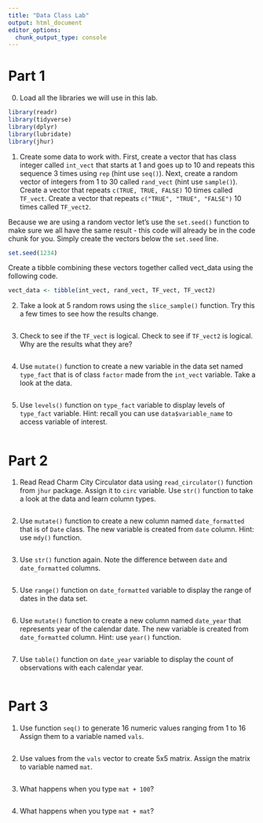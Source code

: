 ```yaml
---
title: "Data Class Lab"
output: html_document
editor_options: 
  chunk_output_type: console
---
```




# Part 1

0. Load all the libraries we will use in this lab. 

```r
library(readr)
library(tidyverse)
library(dplyr)
library(lubridate)
library(jhur)
```

1. Create some data to work with. 
First, create a vector that has class integer called `int_vect` that starts at 1 and goes up to 10 and repeats this sequence 3 times using `rep`  (hint use `seq()`).
Next, create a random vector of integers from 1 to 30 called `rand_vect` (hint use `sample()`).
Create a vector that repeats `c(TRUE, TRUE, FALSE)` 10 times called `TF_vect`. 
Create a vector that repeats `c("TRUE", "TRUE", "FALSE")` 10 times called `TF_vect2`.

Because we are using a random vector let's use the `set.seed()` function to make sure we all have the same result - this code will already be in the code chunk for you. Simply create the vectors below the `set.seed` line.

```r
set.seed(1234)

```

Create a tibble combining these vectors together called vect_data using the following code.

```r
vect_data <- tibble(int_vect, rand_vect, TF_vect, TF_vect2)
```


2. Take a look at 5 random rows using the `slice_sample()` function. Try this a few times to see how the results change.

```r

```

3. Check to see if the `TF_vect` is logical. Check to see if `TF_vect2` is logical. Why are the results what they are?

```r

```


4. Use `mutate()` function to create a new variable in the data set named `type_fact` that is of class `factor` made from the `int_vect` variable. Take a look at the data. 

```r

```



5. Use `levels()` function on `type_fact` variable to display levels of `type_fact` variable. Hint: recall you can use `data$variable_name` to access variable of interest. 

```r

```



# Part 2

1. Read Read Charm City Circulator data using `read_circulator()` function from `jhur` package. Assign it to `circ` variable. Use `str()` function to take a look at the data and learn column types.

```r

```

2. Use `mutate()` function to create a new column named `date_formatted` that is of `Date` class. The new variable is created from `date` column. Hint: use `mdy()` function.

```r

```

3. Use `str()` function again. Note the difference between `date` and `date_formatted` columns.  

```r

```

5. Use `range()` function on `date_formatted` variable to display the range of dates in the data set.

```r

```
 
6. Use `mutate()` function to create a new column named `date_year` that represents year of the calendar date. The new variable is created from `date_formatted` column. Hint: use `year()` function.

```r

```

7. Use `table()` function on `date_year` variable to display the count of observations with each calendar year. 

```r

```
 
 
# Part 3

1. Use function `seq()` to generate 16 numeric values ranging from 1 to 16 Assign them to a variable named `vals`. 

```r

```

2. Use values from the `vals` vector to create 5x5 matrix. Assign the matrix to variable named `mat`. 

```r

```

3. What happens when you type `mat + 100`? 

```r

```

4. What happens when you type `mat + mat`? 

```r

```



